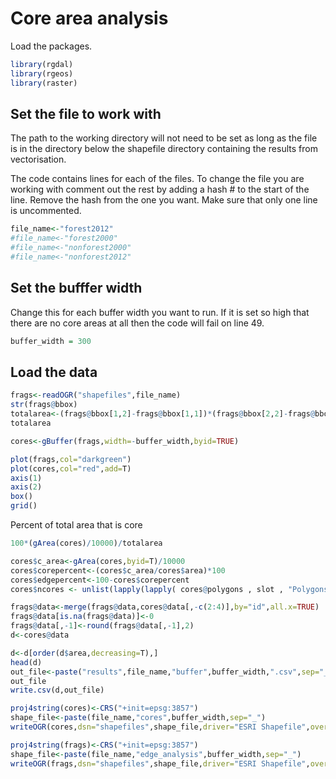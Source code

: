 Core area analysis
============================================


Load the packages.

```r
library(rgdal)
library(rgeos)
library(raster)

```

## Set the file to work with

The path to the working directory will not need to be set as long as the file is in the directory below the shapefile directory containing the results from vectorisation.

The code contains lines for each of the files. To change the file you are working with comment out the rest by adding a hash # to the start of the line. Remove the hash from the one you want. Make sure that only one line is uncommented.

```r
file_name<-"forest2012"
#file_name<-"forest2000"
#file_name<-"nonforest2000"
#file_name<-"nonforest2012"
```

## Set the bufffer width

Change this for each buffer width you want to run. If it is set so high that there are no core areas at all then the code will fail on line 49.


```r
buffer_width = 300
```


## Load the data

```r
frags<-readOGR("shapefiles",file_name)
str(frags@bbox)
totalarea<-(frags@bbox[1,2]-frags@bbox[1,1])*(frags@bbox[2,2]-frags@bbox[2,1])/10000
totalarea

```



```r

cores<-gBuffer(frags,width=-buffer_width,byid=TRUE)

plot(frags,col="darkgreen")
plot(cores,col="red",add=T)
axis(1)
axis(2)
box()
grid()
```

Percent of total area that is core

```r
100*(gArea(cores)/10000)/totalarea
```


```r
cores$c_area<-gArea(cores,byid=T)/10000
cores$corepercent<-(cores$c_area/cores$area)*100
cores$edgepercent<-100-cores$corepercent
cores$ncores <- unlist(lapply(lapply( cores@polygons , slot , "Polygons" ),length))

frags@data<-merge(frags@data,cores@data[,-c(2:4)],by="id",all.x=TRUE)
frags@data[is.na(frags@data)]<-0
frags@data[,-1]<-round(frags@data[,-1],2)
d<-cores@data

d<-d[order(d$area,decreasing=T),]
head(d)
out_file<-paste("results",file_name,"buffer",buffer_width,".csv",sep="_")
out_file
write.csv(d,out_file)
```

```r
proj4string(cores)<-CRS("+init=epsg:3857")
shape_file<-paste(file_name,"cores",buffer_width,sep="_")
writeOGR(cores,dsn="shapefiles",shape_file,driver="ESRI Shapefile",over=TRUE)

proj4string(frags)<-CRS("+init=epsg:3857")
shape_file<-paste(file_name,"edge_analysis",buffer_width,sep="_")
writeOGR(frags,dsn="shapefiles",shape_file,driver="ESRI Shapefile",over=TRUE)

```



